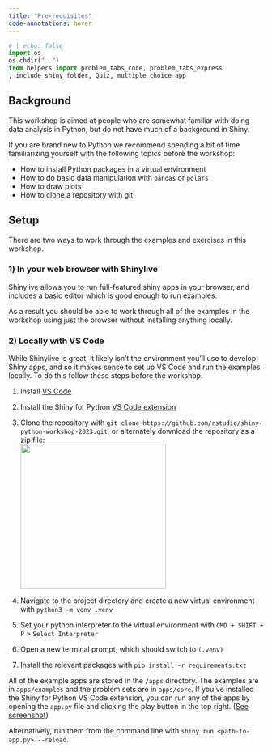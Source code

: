 ```yaml
---
title: "Pre-requisites"
code-annotations: hover
---
```


```python
# | echo: false
import os
os.chdir("..")
from helpers import problem_tabs_core, problem_tabs_express
, include_shiny_folder, Quiz, multiple_choice_app
```


## Background

This workshop is aimed at people who are somewhat familiar with doing data analysis in Python, but do not have much of a background in Shiny. 

If you are brand new to Python we recommend spending a bit of time familiarizing yourself with the following topics before the workshop: 

- How to install Python packages in a virtual environment 
- How to do basic data manipulation with `pandas` or `polars`
- How to draw plots 
- How to clone a repository with git

## Setup

There are two ways to work through the examples and exercises in this workshop.

### 1) In your web browser with Shinylive

Shinylive allows you to run full-featured shiny apps in your browser, and includes a basic editor which is good enough to run examples. 

As a result you should be able to work through all of the examples in the workshop using just the browser without installing anything locally.

### 2) Locally with VS Code

While Shinylive is great, it likely isn't the environment you'll use to develop Shiny apps, and so it makes sense to set up VS Code and run the examples locally. To do this follow these steps before the workshop:

1)  Install [VS Code](https://code.visualstudio.com/)

2)  Install the Shiny for Python [VS Code extension](https://marketplace.visualstudio.com/items?itemName=posit.shiny-python)

3)  Clone the repository with `git clone https://github.com/rstudio/shiny-python-workshop-2023.git`, or alternately download the repository as a zip file: \
    ![](../images/git-download-button.png){width="287"}

4)  Navigate to the project directory and create a new virtual environment with `python3 -m venv .venv`

5)  Set your python interpreter to the virtual environment with `CMD + SHIFT + P` \> `Select Interpreter`

6)  Open a new terminal prompt, which should switch to `(.venv)`

7)  Install the relevant packages with `pip install -r requirements.txt`

All of the example apps are stored in the `/apps` directory. 
The examples are in `apps/examples` and the problem sets are in `apps/core`. 
If you've installed the Shiny for Python VS Code extension, you can run any of the apps by opening the `app.py` file and clicking the play button in the top right. ([See screenshot](https://camo.githubusercontent.com/5d947e6dff7d74fd1cf221e79583105c42e4986ae673ce79733ce5edbfdcdda5/68747470733a2f2f7368696e792e7273747564696f2e636f6d2f70792f646f63732f6173736574732f7673636f64652e706e67))

Alternatively, run them from the command line with `shiny run <path-to-app.py> --reload`.
